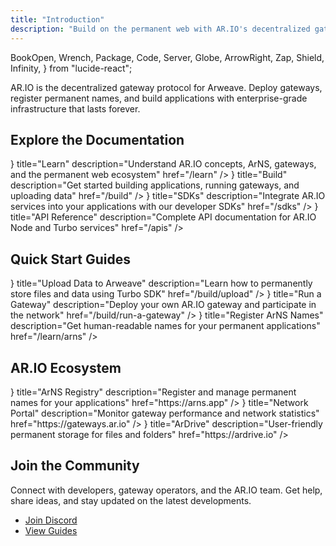 ```yaml
---
title: "Introduction"
description: "Build on the permanent web with AR.IO's decentralized gateway protocol for Arweave"
---
```


  BookOpen,
  Wrench,
  Package,
  Code,
  Server,
  Globe,
  ArrowRight,
  Zap,
  Shield,
  Infinity,
} from "lucide-react";

AR.IO is the decentralized gateway protocol for Arweave. Deploy gateways, register permanent names, and build applications with enterprise-grade infrastructure that lasts forever.

## Explore the Documentation

<Cards>
  <Card
    icon={<BookOpen />}
    title="Learn"
    description="Understand AR.IO concepts, ArNS, gateways, and the permanent web ecosystem"
    href="/learn"
  />
  <Card
    icon={<Wrench />}
    title="Build"
    description="Get started building applications, running gateways, and uploading data"
    href="/build"
  />
  <Card
    icon={<Package />}
    title="SDKs"
    description="Integrate AR.IO services into your applications with our developer SDKs"
    href="/sdks"
  />
  <Card
    icon={<Code />}
    title="API Reference"
    description="Complete API documentation for AR.IO Node and Turbo services"
    href="/apis"
  />
</Cards>

## Quick Start Guides

<Cards>
  <Card
    icon={<Package />}
    title="Upload Data to Arweave"
    description="Learn how to permanently store files and data using Turbo SDK"
    href="/build/upload"
  />
  <Card
    icon={<Server />}
    title="Run a Gateway"
    description="Deploy your own AR.IO gateway and participate in the network"
    href="/build/run-a-gateway"
  />
  <Card
    icon={<Globe />}
    title="Register ArNS Names"
    description="Get human-readable names for your permanent applications"
    href="/learn/arns"
  />
</Cards>

## AR.IO Ecosystem

<Cards>
  <Card
    icon={<Globe />}
    title="ArNS Registry"
    description="Register and manage permanent names for your applications"
    href="https://arns.app"
  />
  <Card
    icon={<Server />}
    title="Network Portal"
    description="Monitor gateway performance and network statistics"
    href="https://gateways.ar.io"
  />
  <Card
    icon={<Package />}
    title="ArDrive"
    description="User-friendly permanent storage for files and folders"
    href="https://ardrive.io"
  />
</Cards>

## Join the Community

Connect with developers, gateway operators, and the AR.IO team. Get help, share ideas, and stay updated on the latest developments.

- [Join Discord](https://discord.gg/ar-io)
- [View Guides](/build/guides)
